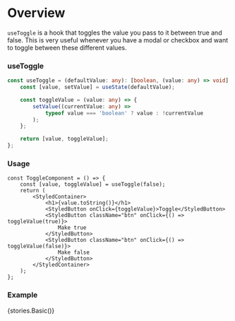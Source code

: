 
<Meta title="Hooks/Docs/useToggle" component={ToggleComponent} />

# Overview

`useToggle` is a hook that toggles the value you pass to it between true and false. This is very useful whenever you have a modal or checkbox and want to toggle between these different values.

### useToggle

```ts
const useToggle = (defaultValue: any): [boolean, (value: any) => void] => {
    const [value, setValue] = useState(defaultValue);

    const toggleValue = (value: any) => {
        setValue((currentValue: any) =>
            typeof value === 'boolean' ? value : !currentValue
        );
    };

    return [value, toggleValue];
};
```

### Usage

```tsx
const ToggleComponent = () => {
    const [value, toggleValue] = useToggle(false);
    return (
        <StyledContainer>
            <h1>{value.toString()}</h1>
            <StyledButton onClick={toggleValue}>Toggle</StyledButton>
            <StyledButton className="btn" onClick={() => toggleValue(true)}>
                Make true
            </StyledButton>
            <StyledButton className="btn" onClick={() => toggleValue(false)}>
                Make false
            </StyledButton>
        </StyledContainer>
    );
};
```

### Example

<Preview>
    <Story name="useToggle">{stories.Basic()}</Story>
</Preview>
